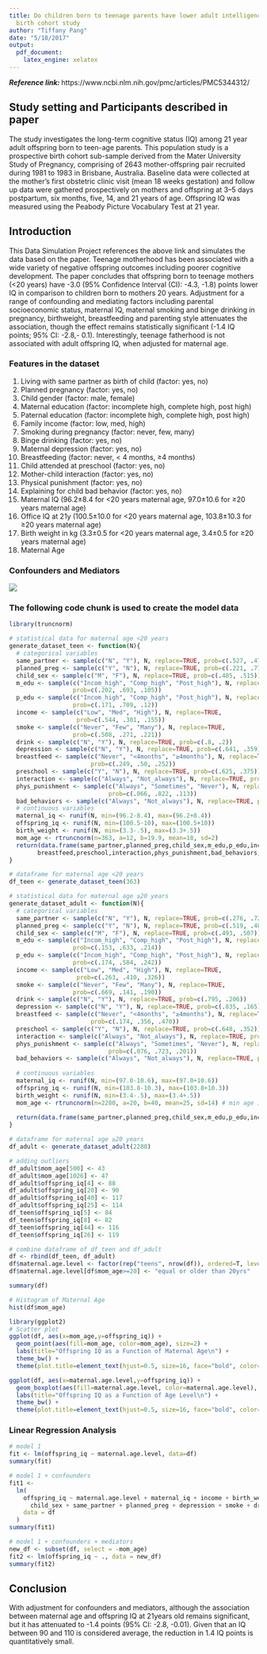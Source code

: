 ```yaml
---
title: Do children born to teenage parents have lower adult intelligence? A prospective
  birth cohort study
author: "Tiffany Pang"
date: "5/18/2017"
output: 
  pdf_document: 
    latex_engine: xelatex
---
```


***Reference link: *** https://www.ncbi.nlm.nih.gov/pmc/articles/PMC5344312/

## Study setting and Participants described in paper

The study investigates the long-term cognitive status (IQ) among 21 year adult offspring born to teen-age parents. This population study is a prospective birth cohort sub-sample derived from the Mater University Study of Pregnancy, comprising of 2643 mother-offspring pair recruited during 1981 to 1983 in Brisbane, Australia. Baseline data were collected at the mother’s first obstetric clinic visit (mean 18 weeks gestation) and follow up data were gathered prospectively on mothers and offspring at 3–5 days postpartum, six months, five, 14, and 21 years of age. Offspring IQ was measured using the Peabody Picture Vocabulary Test at 21 year.

## Introduction

This Data Simulation Project references the above link and simulates the data based on the paper. Teenage motherhood has been associated with a wide variety of negative offspring outcomes including poorer cognitive development. The paper concludes that offspring born to teenage mothers (<20 years) have -3.0 (95% Confidence Interval (CI): -4.3, -1.8) points lower IQ in comparison to children born to mothers 20 years. Adjustment for a range of confounding and mediating factors including parental socioeconomic status, maternal IQ, maternal smoking and binge drinking in pregnancy, birthweight, breastfeeding and parenting style attenuates the association, though the effect remains statistically significant (-1.4 IQ points; 95% CI: -2.8,- 0.1). Interestingly, teenage fatherhood is not associated with adult offspring IQ, when adjusted for maternal age. 

### Features in the dataset

1. Living with same partner as birth of child (factor: yes, no)
2. Planned pregnancy (factor: yes, no)
3. Child gender (factor: male, female)
4. Maternal education (factor: incomplete high, complete high, post high)
5. Paternal education (factor: incomplete high, complete high, post high)
6. Family income (factor: low, med, high)
7. Smoking during pregnancy (factor: never, few, many)
8. Binge drinking (factor: yes, no)
9. Maternal depression (factor: yes, no)
10. Breastfeeding (factor: never, < 4 months, ≥4 months)
11. Child attended at preschool (factor: yes, no)
12. Mother-child interaction (factor: yes, no)
13. Physical punishment (factor: yes, no)
14. Explaining for child bad behavior (factor: yes, no)
15. Maternal IQ (96.2±8.4 for <20 years maternal age, 97.0±10.6 for ≥20 years maternal age)
16. Office IQ at 21y (100.5±10.0 for <20 years maternal age, 103.8±10.3 for ≥20 years maternal age)
17. Birth weight in kg (3.3±0.5 for <20 years maternal age, 3.4±0.5 for ≥20 years maternal age)
18. Maternal Age 

### Confounders and Mediators 

![](confounders.png)


### The following code chunk is used to create the model data

```r

library(truncnorm)

# statistical data for maternal age <20 years
generate_dataset_teen <- function(N){
  # categorical variables
  same_partner <- sample(c("N", "Y"), N, replace=TRUE, prob=c(.527, .473))
  planned_preg <- sample(c("Y", "N"), N, replace=TRUE, prob=c(.221, .779))
  child_sex <- sample(c("M", "F"), N, replace=TRUE, prob=c(.485, .515))
  m_edu <- sample(c("Incom_high", "Comp_high", "Post_high"), N, replace=TRUE, 
                  prob=c(.202, .693, .105))
  p_edu <- sample(c("Incom_high", "Comp_high", "Post_high"), N, replace=TRUE, 
                  prob=c(.171, .709, .12))
  income <- sample(c("Low", "Med", "High"), N, replace=TRUE, 
                   prob=c(.544, .301, .155))
  smoke <- sample(c("Never", "Few", "Many"), N, replace=TRUE, 
                  prob=c(.508, .271, .221))
  drink <- sample(c("N", "Y"), N, replace=TRUE, prob=c(.8, .2))
  depression <- sample(c("N", "Y"), N, replace=TRUE, prob=c(.641, .359))
  breastfeed <- sample(c("Never", "<4months", "≥4months"), N, replace=TRUE, 
                       prob=c(.249, .50, .252))
  preschool <- sample(c("Y", "N"), N, replace=TRUE, prob=c(.625, .375))
  interaction <- sample(c("Always", "Not_always"), N, replace=TRUE, prob=c(.885, .115))
  phys_punishment <- sample(c("Always", "Sometimes", "Never"), N, replace=TRUE, 
                            prob=c(.066, .822, .113))
  bad_behaviors <- sample(c("Always", "Not_always"), N, replace=TRUE, prob=c(.465, .535))
  # continuous variables 
  maternal_iq <- runif(N, min=(96.2-8.4), max=(96.2+8.4))
  offspring_iq <- runif(N, min=(100.5-10), max=(100.5+10))
  birth_weight <- runif(N, min=(3.3-.5), max=(3.3+.5))
  mom_age <- rtruncnorm(n=363, a=12, b=19.9, mean=18, sd=2)
  return(data.frame(same_partner,planned_preg,child_sex,m_edu,p_edu,income,smoke,drink,depression,
        breastfeed,preschool,interaction,phys_punishment,bad_behaviors,maternal_iq,offspring_iq,birth_weight,mom_age))
}

# dataframe for maternal age <20 years
df_teen <- generate_dataset_teen(363)

# statistical data for maternal age ≥20 years
generate_dataset_adult <- function(N){
  # categorical variables
  same_partner <- sample(c("N", "Y"), N, replace=TRUE, prob=c(.276, .724))
  planned_preg <- sample(c("Y", "N"), N, replace=TRUE, prob=c(.519, .481))
  child_sex <- sample(c("M", "F"), N, replace=TRUE, prob=c(.493, .507))
  m_edu <- sample(c("Incom_high", "Comp_high", "Post_high"), N, replace=TRUE, 
                  prob=c(.153, .633, .214))
  p_edu <- sample(c("Incom_high", "Comp_high", "Post_high"), N, replace=TRUE, 
                  prob=c(.174, .584, .242))
  income <- sample(c("Low", "Med", "High"), N, replace=TRUE, 
                   prob=c(.263, .410, .326))
  smoke <- sample(c("Never", "Few", "Many"), N, replace=TRUE, 
                  prob=c(.669, .141, .190))
  drink <- sample(c("N", "Y"), N, replace=TRUE, prob=c(.795, .206))
  depression <- sample(c("N", "Y"), N, replace=TRUE, prob=c(.835, .165))
  breastfeed <- sample(c("Never", "<4months", "≥4months"), N, replace=TRUE, 
                       prob=c(.174, .356, .470))
  preschool <- sample(c("Y", "N"), N, replace=TRUE, prob=c(.648, .352))
  interaction <- sample(c("Always", "Not_always"), N, replace=TRUE, prob=c(.857, .143))
  phys_punishment <- sample(c("Always", "Sometimes", "Never"), N, replace=TRUE, 
                            prob=c(.076, .723, .201))
  bad_behaviors <- sample(c("Always", "Not_always"), N, replace=TRUE, prob=c(.548, .452))
  
  # continuous variables
  maternal_iq <- runif(N, min=(97.0-10.6), max=(97.0+10.6))
  offspring_iq <- runif(N, min=(103.8-10.3), max=(103.8+10.3))
  birth_weight <- runif(N, min=(3.4-.5), max=(3.4+.5))
  mom_age <- rtruncnorm(n=2280, a=20, b=40, mean=25, sd=14) # min age is set at 20, and max age at 40
  
  return(data.frame(same_partner,planned_preg,child_sex,m_edu,p_edu,income,smoke,drink,depression,breastfeed,preschool,interaction,phys_punishment,bad_behaviors,maternal_iq,offspring_iq,birth_weight,mom_age))
}

# dataframe for maternal age ≥20 years
df_adult <- generate_dataset_adult(2280)
```

```r
# adding outliers 
df_adult$mom_age[500] <- 43
df_adult$mom_age[1026] <- 47
df_adult$offspring_iq[4] <- 88
df_adult$offspring_iq[20] <- 90
df_adult$offspring_iq[40] <- 117
df_adult$offspring_iq[25] <- 114
df_teen$offspring_iq[5] <- 84
df_teen$offspring_iq[8] <- 82
df_teen$offspring_iq[44] <- 116
df_teen$offspring_iq[26] <- 119
```

```r
# combine dataframe of df_teen and df_adult
df <- rbind(df_teen, df_adult)
df$maternal.age.level <- factor(rep("teens", nrow(df)), ordered=T, levels =c("teens", "equal or older than 20yrs"))
df$maternal.age.level[df$mom_age>=20] <- "equal or older than 20yrs"

summary(df)
```

```r
# Histogram of Maternal Age
hist(df$mom_age)
```

```r
library(ggplot2)
# Scatter plot 
ggplot(df, aes(x=mom_age,y=offspring_iq)) +
  geom_point(aes(fill=mom_age, color=mom_age), size=2) +
  labs(title="Offspring IQ as a Function of Maternal Age\n") + 
  theme_bw() +
  theme(plot.title=element_text(hjust=0.5, size=16, face="bold", color="darkgreen"))

ggplot(df, aes(x=maternal.age.level,y=offspring_iq)) +
  geom_boxplot(aes(fill=maternal.age.level, color=maternal.age.level), size=2) +
  labs(title="Offspring IQ as a Function of Age Level\n") + 
  theme_bw() +
  theme(plot.title=element_text(hjust=0.5, size=16, face="bold", color="darkgreen"))
```

### Linear Regression Analysis 

```r
# model 1
fit <- lm(offspring_iq ~ maternal.age.level, data=df)
summary(fit)

# model 1 + confounders
fit1 <-
  lm(
    offspring_iq ~ maternal.age.level + maternal_iq + income + birth_weight +
      child_sex + same_partner + planned_preg + depression + smoke + drink,
    data = df
  )
summary(fit1)

# model 1 + confounders + mediators 
new_df <- subset(df, select = -mom_age)
fit2 <- lm(offspring_iq ~ ., data = new_df)
summary(fit2)
```

## Conclusion 

With adjustment for confounders and mediators, although the association between maternal age and offspring IQ at 21years old remains significant, but it has attenuated to -1.4 points (95% CI: -2.8, -0.01). Given that an IQ between 90 and 110 is considered average, the reduction in 1.4 IQ points is quantitatively small. 